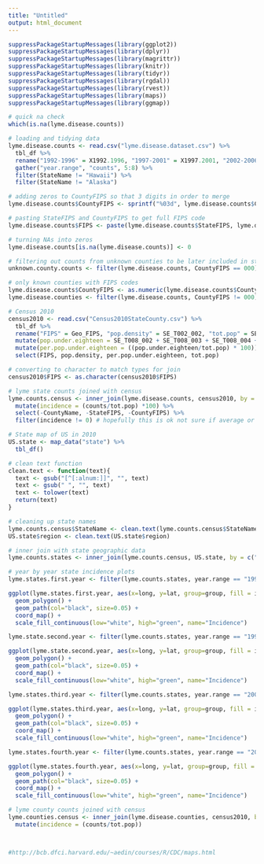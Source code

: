```yaml
---
title: "Untitled"
output: html_document
---
```




```r
suppressPackageStartupMessages(library(ggplot2))
suppressPackageStartupMessages(library(dplyr))
suppressPackageStartupMessages(library(magrittr))
suppressPackageStartupMessages(library(knitr))
suppressPackageStartupMessages(library(tidyr))
suppressPackageStartupMessages(library(rgdal))
suppressPackageStartupMessages(library(rvest))
suppressPackageStartupMessages(library(maps))
suppressPackageStartupMessages(library(ggmap))
```


```r
# quick na check
which(is.na(lyme.disease.counts))

# loading and tidying data 
lyme.disease.counts <- read.csv("lyme.disease.dataset.csv") %>%
  tbl_df %>%
  rename("1992-1996" = X1992.1996, "1997-2001" = X1997.2001, "2002-2006" = X2002.2006, "2007-2011" =  X2007.2011, CountyFIPS = CountyCode, StateFIPS = StateCode) %>%
  gather("year.range", "counts", 5:8) %>%
  filter(StateName != "Hawaii") %>%
  filter(StateName != "Alaska")

# adding zeros to CountyFIPS so that 3 digits in order to merge 
lyme.disease.counts$CountyFIPS <- sprintf("%03d", lyme.disease.counts$CountyFIPS)

# pasting StateFIPS and CountyFIPS to get full FIPS code 
lyme.disease.counts$FIPS <- paste(lyme.disease.counts$StateFIPS, lyme.disease.counts$CountyFIPS, sep = "")

# turning NAs into zeros
lyme.disease.counts[is.na(lyme.disease.counts)] <- 0

# filtering out counts from unknown counties to be later included in state map
unknown.county.counts <- filter(lyme.disease.counts, CountyFIPS == 000)

# only known counties with FIPS codes
lyme.disease.counts$CountyFIPS <- as.numeric(lyme.disease.counts$CountyFIPS)
lyme.disease.counties <- filter(lyme.disease.counts, CountyFIPS != 000)

# Census 2010 
census2010 <- read.csv("Census2010StateCounty.csv") %>%
  tbl_df %>%
  rename("FIPS" = Geo_FIPS, "pop.density" = SE_T002_002, "tot.pop" = SE_T001_001) %>%
  mutate(pop.under.eighteen = SE_T008_002 + SE_T008_003 + SE_T008_004 + SE_T008_005) %>%
  mutate(per.pop.under.eighteen = ((pop.under.eighteen/tot.pop) * 100)) %>%
  select(FIPS, pop.density, per.pop.under.eighteen, tot.pop)

# converting to character to match types for join
census2010$FIPS <- as.character(census2010$FIPS)

# lyme state counts joined with census
lyme.counts.census <- inner_join(lyme.disease.counts, census2010, by = "FIPS") %>%
  mutate(incidence = (counts/tot.pop) *100) %>%
  select(-CountyName, -StateFIPS, -CountyFIPS) %>%
  filter(incidence != 0) # hopefully this is ok not sure if average or sum? ask albert

# State map of US in 2010 
US.state <- map_data("state") %>% 
  tbl_df()

# clean text function
clean.text <- function(text){
  text <- gsub("[^[:alnum:]]", "", text)
  text <- gsub(" ", "", text)
  text <- tolower(text)
  return(text)
}

# cleaning up state names
lyme.counts.census$StateName <- clean.text(lyme.counts.census$StateName)
US.state$region <- clean.text(US.state$region)

# inner join with state geographic data
lyme.counts.states <- inner_join(lyme.counts.census, US.state, by = c("StateName" = "region"))

# year by year state incidence plots
lyme.states.first.year <- filter(lyme.counts.states, year.range == "1992-1996")

ggplot(lyme.states.first.year, aes(x=long, y=lat, group=group, fill = incidence)) +
  geom_polygon() +
  geom_path(col="black", size=0.05) +
  coord_map() +
  scale_fill_continuous(low="white", high="green", name="Incidence")

lyme.state.second.year <- filter(lyme.counts.states, year.range == "1997-2001")

ggplot(lyme.state.second.year, aes(x=long, y=lat, group=group, fill = incidence)) +
  geom_polygon() +
  geom_path(col="black", size=0.05) +
  coord_map() +
  scale_fill_continuous(low="white", high="green", name="Incidence")

lyme.states.third.year <- filter(lyme.counts.states, year.range == "2002-2006")

ggplot(lyme.states.third.year, aes(x=long, y=lat, group=group, fill = incidence)) +
  geom_polygon() +
  geom_path(col="black", size=0.05) +
  coord_map() +
  scale_fill_continuous(low="white", high="green", name="Incidence")

lyme.states.fourth.year <- filter(lyme.counts.states, year.range == "2007-2011") 

ggplot(lyme.states.fourth.year, aes(x=long, y=lat, group=group, fill = incidence)) +
  geom_polygon() +
  geom_path(col="black", size=0.05) +
  coord_map() +
  scale_fill_continuous(low="white", high="green", name="Incidence")

# lyme county counts joined with census
lyme.counties.census <- inner_join(lyme.disease.counties, census2010, by = "FIPS") %>%
  mutate(incidence = (counts/tot.pop))



#http://bcb.dfci.harvard.edu/~aedin/courses/R/CDC/maps.html





```


